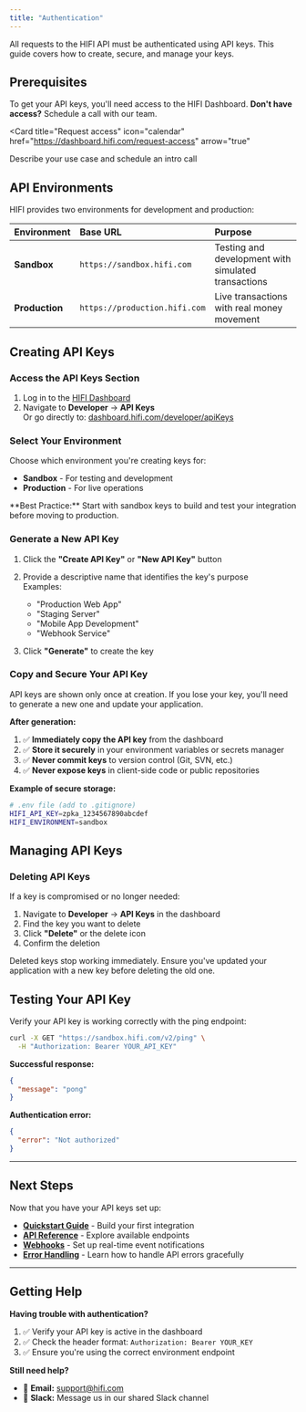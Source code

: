 ```yaml
---
title: "Authentication"
---
```


All requests to the HIFI API must be authenticated using API keys. This guide covers how to create, secure, and manage your keys.

## Prerequisites

To get your API keys, you'll need access to the HIFI Dashboard. **Don't have access?** Schedule a call with our team.

<Card
  title="Request access"
  icon="calendar"
  href="https://dashboard.hifi.com/request-access"
  arrow="true"
>
  Describe your use case and schedule an intro call
</Card>

## API Environments

HIFI provides two environments for development and production:

| Environment    | Base URL                      | Purpose                                             |
| :------------- | :---------------------------- | :-------------------------------------------------- |
| **Sandbox**    | `https://sandbox.hifi.com`    | Testing and development with simulated transactions |
| **Production** | `https://production.hifi.com` | Live transactions with real money movement          |

## Creating API Keys

### Access the API Keys Section

1. Log in to the [HIFI Dashboard](https://dashboard.hifi.com)
2. Navigate to **Developer** → **API Keys**  
   Or go directly to: [dashboard.hifi.com/developer/apiKeys](https://dashboard.hifi.com/developer/apiKeys)

### Select Your Environment

Choose which environment you're creating keys for:

- **Sandbox** - For testing and development
- **Production** - For live operations

<Info>
  **Best Practice:** Start with sandbox keys to build and test your integration
  before moving to production.
</Info>

### Generate a New API Key

1. Click the **"Create API Key"** or **"New API Key"** button
2. Provide a descriptive name that identifies the key's purpose  
   Examples:

   - "Production Web App"
   - "Staging Server"
   - "Mobile App Development"
   - "Webhook Service"

3. Click **"Generate"** to create the key

### Copy and Secure Your API Key

<Warning>
  API keys are shown only once at creation. If you lose your key, you'll need to
  generate a new one and update your application.
</Warning>

**After generation:**

1. ✅ **Immediately copy the API key** from the dashboard
2. ✅ **Store it securely** in your environment variables or secrets manager
3. ✅ **Never commit keys** to version control (Git, SVN, etc.)
4. ✅ **Never expose keys** in client-side code or public repositories

**Example of secure storage:**

```bash
# .env file (add to .gitignore)
HIFI_API_KEY=zpka_1234567890abcdef
HIFI_ENVIRONMENT=sandbox
```

## Managing API Keys

### Deleting API Keys

If a key is compromised or no longer needed:

1. Navigate to **Developer** → **API Keys** in the dashboard
2. Find the key you want to delete
3. Click **"Delete"** or the delete icon
4. Confirm the deletion

<Warning>
  Deleted keys stop working immediately. Ensure you've updated your application
  with a new key before deleting the old one.
</Warning>

## Testing Your API Key

Verify your API key is working correctly with the ping endpoint:

```bash
curl -X GET "https://sandbox.hifi.com/v2/ping" \
  -H "Authorization: Bearer YOUR_API_KEY"
```

**Successful response:**

```json
{
  "message": "pong"
}
```

**Authentication error:**

```json
{
  "error": "Not authorized"
}
```

---

## Next Steps

Now that you have your API keys set up:

- **[Quickstart Guide](/guides/quickstart)** - Build your first integration
- **[API Reference](/api-reference)** - Explore available endpoints
- **[Webhooks](/docs/webhooks)** - Set up real-time event notifications
- **[Error Handling](/docs/errors)** - Learn how to handle API errors gracefully

---

## Getting Help

**Having trouble with authentication?**

1. ✅ Verify your API key is active in the dashboard
2. ✅ Check the header format: `Authorization: Bearer YOUR_KEY`
3. ✅ Ensure you're using the correct environment endpoint

**Still need help?**

- 📧 **Email:** support@hifi.com
- 💬 **Slack:** Message us in our shared Slack channel
